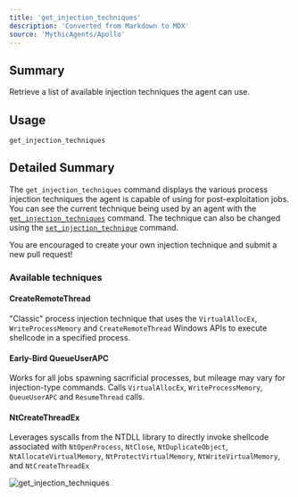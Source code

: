 ```yaml
---
title: 'get_injection_techniques'
description: 'Converted from Markdown to MDX'
source: 'MythicAgents/Apollo'
---
```



## Summary
Retrieve a list of available injection techniques the agent can use.

## Usage
```
get_injection_techniques
```

## Detailed Summary
The `get_injection_techniques` command displays the various process injection techniques the agent is capable of using for post-exploitation jobs. You can see the current technique being used by an agent with the [`get_injection_techniques`](/agents/apollo/commands/get_injection_techniques/) command. The technique can also be changed using the [`set_injection_technique`](/agents/apollo/commands/set_injection_technique/) command.

You are encouraged to create your own injection technique and submit a new pull request!

### Available techniques

#### CreateRemoteThread
"Classic" process injection technique that uses the `VirtualAllocEx`, `WriteProcessMemory` and `CreateRemoteThread` Windows APIs to execute shellcode in a specified process.

#### Early-Bird QueueUserAPC
Works for all jobs spawning sacrificial processes, but mileage may vary for injection-type commands. Calls `VirtualAllocEx`, `WriteProcessMemory`, `QueueUserAPC` and `ResumeThread` calls.

#### NtCreateThreadEx
Leverages syscalls from the NTDLL library to directly invoke shellcode associated with `NtOpenProcess`, `NtClose`, `NtDuplicateObject`, `NtAllocateVirtualMemory`, `NtProtectVirtualMemory`, `NtWriteVirtualMemory`, and `NtCreateThreadEx`


![get_injection_techniques](../images/get_injection_techniques.png)